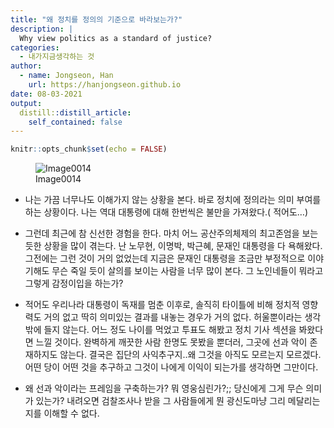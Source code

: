 ```yaml
---
title: "왜 정치를 정의의 기준으로 바라보는가?"
description: |
  Why view politics as a standard of justice?
categories:
  - 내가지금생각하는 것
author:
  - name: Jongseon, Han
    url: https://hanjongseon.github.io
date: 08-03-2021
output:
  distill::distill_article:
    self_contained: false
---
```



```r
knitr::opts_chunk$set(echo = FALSE)
```

![Image0014](https://user-images.githubusercontent.com/24967549/128029595-0ded0c20-d274-4c3b-a4f2-e8a6d62fddb4.png)


- 나는 가끔 너무나도 이해가지 않는 상황을 본다. 바로 정치에 정의라는 의미 부여를 하는 상황이다. 나는 역대 대통령에 대해 한번씩은 불만을 가져왔다.( 적어도...)

- 그런데 최근에 참 신선한 경험을 한다. 마치 어느 공산주의체제의 최고존엄을 보는 듯한 상황을 많이 겪는다. 난 노무현, 이명박, 박근혜, 문재인 대통령을 다 욕해왔다. 그전에는 그런 것이 거의 없었는데 지금은 문재인 대통령을 조금만 부정적으로 이야기해도 무슨 죽일 듯이 살의를 보이는 사람을 너무 많이 본다. 그 노인네들이 뭐라고 그렇게 감정이입을 하는가? 

- 적어도 우리나라 대통령이 독재를 멈춘 이후로, 솔직히 타이틀에 비해 정치적 영향력도 거의 없고 딱히 의미있는 결과를 내놓는 경우가 거의 없다. 허울뿐이라는 생각밖에 들지 않는다.
어느 정도 나이를 먹었고 투표도 해봤고 정치 기사 섹션을 봐왔다면 느낄 것이다. 완벽하게 깨끗한 사람 한명도 못봤을 뿐더러, 그곳에 선과 악이 존재하지도 않는다. 결국은 집단의 사익추구지..왜 그것을 아직도 모르는지 모르겠다. 어떤 당이 어떤 것을 추구하고 그것이 나에게 이익이 되는가를 생각하면 그만이다.

- 왜 선과 악이라는 프레임을 구축하는가? 뭐 영웅심린가?;; 당신에게 그게 무슨 의미가 있는가? 내려오면 검찰조사나 받을 그 사람들에게 뭔 광신도마냥 그리 메달리는지를 이해할 수 없다.





